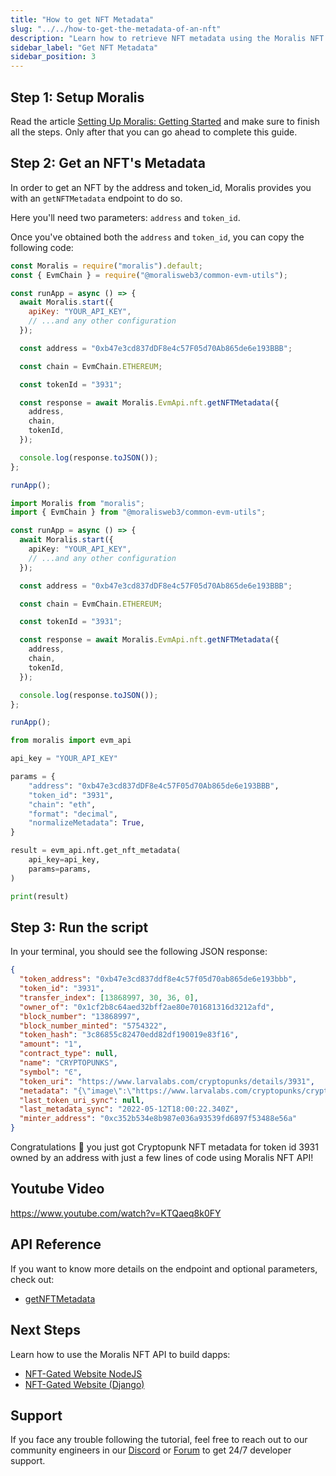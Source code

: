 ```yaml
---
title: "How to get NFT Metadata"
slug: "../../how-to-get-the-metadata-of-an-nft"
description: "Learn how to retrieve NFT metadata using the Moralis NFT API, with step-by-step instructions on how to set up your Moralis account, install the Moralis SDK, and use the getNFTMetadata endpoint to get the metadata for a specific NFT."
sidebar_label: "Get NFT Metadata"
sidebar_position: 3
---
```


## Step 1: Setup Moralis

Read the article [Setting Up Moralis: Getting Started](/web3-data-api/evm/get-your-api-key) and make sure to finish all the steps. Only after that you can go ahead to complete this guide.

## Step 2: Get an NFT's Metadata

In order to get an NFT by the address and token_id, Moralis provides you with an `getNFTMetadata` endpoint to do so.

Here you'll need two parameters: `address` and `token_id`.

Once you've obtained both the `address` and `token_id`, you can copy the following code:


<Tabs groupId="programming-language">
  <TabItem value="javascript" label="index.js (JavaScript)" default>

```javascript index.js
const Moralis = require("moralis").default;
const { EvmChain } = require("@moralisweb3/common-evm-utils");

const runApp = async () => {
  await Moralis.start({
    apiKey: "YOUR_API_KEY",
    // ...and any other configuration
  });

  const address = "0xb47e3cd837dDF8e4c57F05d70Ab865de6e193BBB";

  const chain = EvmChain.ETHEREUM;

  const tokenId = "3931";

  const response = await Moralis.EvmApi.nft.getNFTMetadata({
    address,
    chain,
    tokenId,
  });

  console.log(response.toJSON());
};

runApp();
```

</TabItem>
<TabItem value="typescript" label="index.ts (TypeScript)">

```typescript index.ts
import Moralis from "moralis";
import { EvmChain } from "@moralisweb3/common-evm-utils";

const runApp = async () => {
  await Moralis.start({
    apiKey: "YOUR_API_KEY",
    // ...and any other configuration
  });

  const address = "0xb47e3cd837dDF8e4c57F05d70Ab865de6e193BBB";

  const chain = EvmChain.ETHEREUM;

  const tokenId = "3931";

  const response = await Moralis.EvmApi.nft.getNFTMetadata({
    address,
    chain,
    tokenId,
  });

  console.log(response.toJSON());
};

runApp();
```

</TabItem>
<TabItem value="python" label="index.py (Python)">

```python index.py
from moralis import evm_api

api_key = "YOUR_API_KEY"

params = {
    "address": "0xb47e3cd837dDF8e4c57F05d70Ab865de6e193BBB",
    "token_id": "3931",
    "chain": "eth",
    "format": "decimal",
    "normalizeMetadata": True,
}

result = evm_api.nft.get_nft_metadata(
    api_key=api_key,
    params=params,
)

print(result)
```

</TabItem>
</Tabs>

## Step 3: Run the script


<RunTheScript />

In your terminal, you should see the following JSON response:

```json
{
  "token_address": "0xb47e3cd837ddf8e4c57f05d70ab865de6e193bbb",
  "token_id": "3931",
  "transfer_index": [13868997, 30, 36, 0],
  "owner_of": "0x1cf2b8c64aed32bff2ae80e701681316d3212afd",
  "block_number": "13868997",
  "block_number_minted": "5754322",
  "token_hash": "3c86855c82470edd82df190019e83f16",
  "amount": "1",
  "contract_type": null,
  "name": "CRYPTOPUNKS",
  "symbol": "Ͼ",
  "token_uri": "https://www.larvalabs.com/cryptopunks/details/3931",
  "metadata": "{\"image\":\"https://www.larvalabs.com/cryptopunks/cryptopunk3931.webp\",\"name\":\"CryptoPunk 3931\",\"attributes\":[\"Vampire Hair\",\"Goat\"],\"description\":\"Male\"}",
  "last_token_uri_sync": null,
  "last_metadata_sync": "2022-05-12T18:00:22.340Z",
  "minter_address": "0xc352b534e8b987e036a93539fd6897f53488e56a"
}
```

Congratulations 🥳 you just got Cryptopunk NFT metadata for token id 3931 owned by an address with just a few lines of code using Moralis NFT API!

## Youtube Video

https://www.youtube.com/watch?v=KTQaeq8k0FY

## API Reference

If you want to know more details on the endpoint and optional parameters, check out:

<ul>
  <li><a href="/web3-data-api/evm/reference/get-nft-metadata">getNFTMetadata</a></li>
</ul>

## Next Steps

Learn how to use the Moralis NFT API to build dapps:

<ul>
  <li><a href="/guides/token-gating-website-nextjs">NFT-Gated Website NodeJS</a></li>
  <li><a href="/guides/token-gating-website-django">NFT-Gated Website (Django)</a></li>
</ul>

## Support

If you face any trouble following the tutorial, feel free to reach out to our community engineers in our [Discord](https://moralis.io/discord) or [Forum](https://forum.moralis.io) to get 24/7 developer support.
